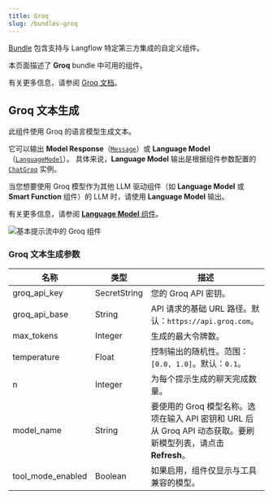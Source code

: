 ```yaml
---
title: Groq
slug: /bundles-groq
---
```



[Bundle](/components-bundle-components) 包含支持与 Langflow 特定第三方集成的自定义组件。

本页面描述了 **Groq** bundle 中可用的组件。

有关更多信息，请参阅 [Groq 文档](https://groq.com/)。

## Groq 文本生成

此组件使用 Groq 的语言模型生成文本。

它可以输出 **Model Response**（[`Message`](/data-types#message)）或 **Language Model**（[`LanguageModel`](/data-types#languagemodel)）。
具体来说，**Language Model** 输出是根据组件参数配置的 [`ChatGroq`](https://python.langchain.com/docs/integrations/chat/groq/) 实例。

当您想要使用 Groq 模型作为其他 LLM 驱动组件（如 **Language Model** 或 **Smart Function** 组件）的 LLM 时，请使用 **Language Model** 输出。

有关更多信息，请参阅 [**Language Model** 组件](/components-models)。

![基本提示流中的 Groq 组件](/img/component-groq.png)

### Groq 文本生成参数

| 名称 | 类型 | 描述 |
|------|------|-------------|
| groq_api_key | SecretString | 您的 Groq API 密钥。 |
| groq_api_base | String | API 请求的基础 URL 路径。默认：`https://api.groq.com`。 |
| max_tokens | Integer | 生成的最大令牌数。 |
| temperature | Float | 控制输出的随机性。范围：`[0.0, 1.0]`。默认：`0.1`。 |
| n | Integer | 为每个提示生成的聊天完成数量。 |
| model_name | String | 要使用的 Groq 模型名称。选项在输入 API 密钥和 URL 后从 Groq API 动态获取。要刷新模型列表，请点击 <Icon name="RefreshCw" aria-hidden="true"/> **Refresh**。 |
| tool_mode_enabled | Boolean | 如果启用，组件仅显示与工具兼容的模型。 |